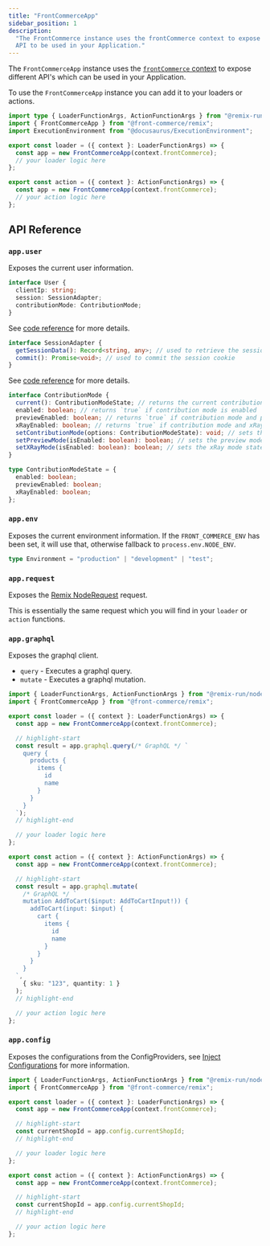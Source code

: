 ```yaml
---
title: "FrontCommerceApp"
sidebar_position: 1
description:
  "The FrontCommerce instance uses the frontCommerce context to expose different
  API to be used in your Application."
---
```



The `FrontCommerceApp` instance uses the
[`frontCommerce` context](/docs/3.x/api-reference/front-commerce-remix/#front-commerce-context)
to expose different API's which can be used in your Application.

To use the `FrontCommerceApp` instance you can add it to your loaders or
actions.

```ts
import type { LoaderFunctionArgs, ActionFunctionArgs } from "@remix-run/node";
import { FrontCommerceApp } from "@front-commerce/remix";
import ExecutionEnvironment from "@docusaurus/ExecutionEnvironment";

export const loader = ({ context }: LoaderFunctionArgs) => {
  const app = new FrontCommerceApp(context.frontCommerce);
  // your loader logic here
};

export const action = ({ context }: ActionFunctionArgs) => {
  const app = new FrontCommerceApp(context.frontCommerce);
  // your action logic here
};
```

## API Reference

### `app.user`

Exposes the current user information.

```ts
interface User {
  clientIp: string;
  session: SessionAdapter;
  contributionMode: ContributionMode;
}
```

<Tabs>
  <TabItem value="SessionAdapter" label="SessionAdapter">

See
[code reference](https://gitlab.blackswift.cloud/front-commerce/front-commerce/-/blob/main/packages/remix/server/RemixSessionAdapter.ts?ref_type=heads)
for more details.

```ts
interface SessionAdapter {
  getSessionData(): Record<string, any>; // used to retrieve the session data
  commit(): Promise<void>; // used to commit the session cookie
}
```

  </TabItem>
  <TabItem value="ContributionMode" label="ContributionMode" >

See
[code reference](https://gitlab.blackswift.cloud/front-commerce/front-commerce/-/blob/main/packages/core/contribution-mode/ContributionMode.ts)
for more details.

```ts
interface ContributionMode {
  current(): ContributionModeState; // returns the current contribution mode state
  enabled: boolean; // returns `true` if contribution mode is enabled
  previewEnabled: boolean; // returns `true` if contribution mode and preview mode are enabled
  xRayEnabled: boolean; // returns `true` if contribution mode and xRay mode are enabled
  setContributionMode(options: ContributionModeState): void; // sets the contribution mode state
  setPreviewMode(isEnabled: boolean): boolean; // sets the preview mode state if contribution mode is enabled
  setXRayMode(isEnabled: boolean): boolean; // sets the xRay mode state if contribution mode is enabled
}

type ContributionModeState = {
  enabled: boolean;
  previewEnabled: boolean;
  xRayEnabled: boolean;
};
```

  </TabItem>
</Tabs>

### `app.env`

Exposes the current environment information. If the `FRONT_COMMERCE_ENV` has
been set, it will use that, otherwise fallback to `process.env.NODE_ENV`.

```ts
type Environment = "production" | "development" | "test";
```

### `app.request`

Exposes the
[Remix NodeRequest](https://github.com/remix-run/remix/blob/410e9d8aac044b3453c1dddbeb0bcc1d53cdec68/packages/remix-node/fetch.ts#LL34C1-L46C2)
request.

This is essentially the same request which you will find in your `loader` or
`action` functions.

### `app.graphql`

Exposes the graphql client.

- `query` - Executes a graphql query.
- `mutate` - Executes a graphql mutation.

```ts
import { LoaderFunctionArgs, ActionFunctionArgs } from "@remix-run/node";
import { FrontCommerceApp } from "@front-commerce/remix";

export const loader = ({ context }: LoaderFunctionArgs) => {
  const app = new FrontCommerceApp(context.frontCommerce);

  // highlight-start
  const result = app.graphql.query(/* GraphQL */ `
    query {
      products {
        items {
          id
          name
        }
      }
    }
  `);
  // highlight-end

  // your loader logic here
};

export const action = ({ context }: ActionFunctionArgs) => {
  const app = new FrontCommerceApp(context.frontCommerce);

  // highlight-start
  const result = app.graphql.mutate(
    /* GraphQL */ `
    mutation AddToCart($input: AddToCartInput!)) {
      addToCart(input: $input) {
        cart {
          items {
            id
            name
          }
        }
      }
    }
  `,
    { sku: "123", quantity: 1 }
  );
  // highlight-end

  // your action logic here
};
```

### `app.config`

Exposes the configurations from the ConfigProviders, see
[Inject Configurations](/docs/3.x/guides/configuration) for more information.

```ts
import { LoaderFunctionArgs, ActionFunctionArgs } from "@remix-run/node";
import { FrontCommerceApp } from "@front-commerce/remix";

export const loader = ({ context }: LoaderFunctionArgs) => {
  const app = new FrontCommerceApp(context.frontCommerce);

  // highlight-start
  const currentShopId = app.config.currentShopId;
  // highlight-end

  // your loader logic here
};

export const action = ({ context }: ActionFunctionArgs) => {
  const app = new FrontCommerceApp(context.frontCommerce);

  // highlight-start
  const currentShopId = app.config.currentShopId;
  // highlight-end

  // your action logic here
};
```
